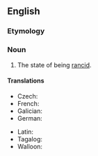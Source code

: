 ==English==

===Etymology===
{{suffix|en|rancid|ity}}

===Noun===
{{en-noun|~|rancidities}}

# The state of being [[rancid]].

====Translations====
{{trans-top|state of being rancid}}
* Czech: {{t+|cs|žluklost|f}}
* French: {{t+|fr|rancidité|f}}
* Galician: {{t|gl|rancio|m}}
* German: {{t|de|Ranzigkeit|f}}
{{trans-mid}}
* Latin: {{t|la|rancor|m}}
* Tagalog: {{t|tl|anta}}
* Walloon: {{t+|wa|rançté|f}}
{{trans-bottom}}